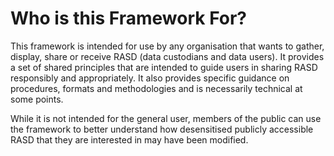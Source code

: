 # Who is this Framework For? {.unnumbered}

This framework is intended for use by any organisation that wants to gather, display, share or receive RASD (data custodians and data users). It provides a set of shared principles that are intended to guide users in sharing RASD responsibly and appropriately. It also provides specific guidance on procedures, formats and methodologies and is necessarily technical at some points.

While it is not intended for the general user, members of the public can use the framework to better understand how desensitised publicly accessible RASD that they are interested in may have been modified.